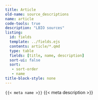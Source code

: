 ```yaml
---
title: Article
old-name: source_descriptions
name: article
code-tools: true
description: "LBIO sources"
listing:
  id: fields
  template: ../fields.ejs
  contents: article/*.qmd
  type: table
  fields: [title, name, description]
  sort-ui: false
  sort:
   - sort-order
   - name
title-block-style: none
---
```


<code>{{< meta name >}}</code>
{{< meta description >}}


:::{ #Fields }
:::
